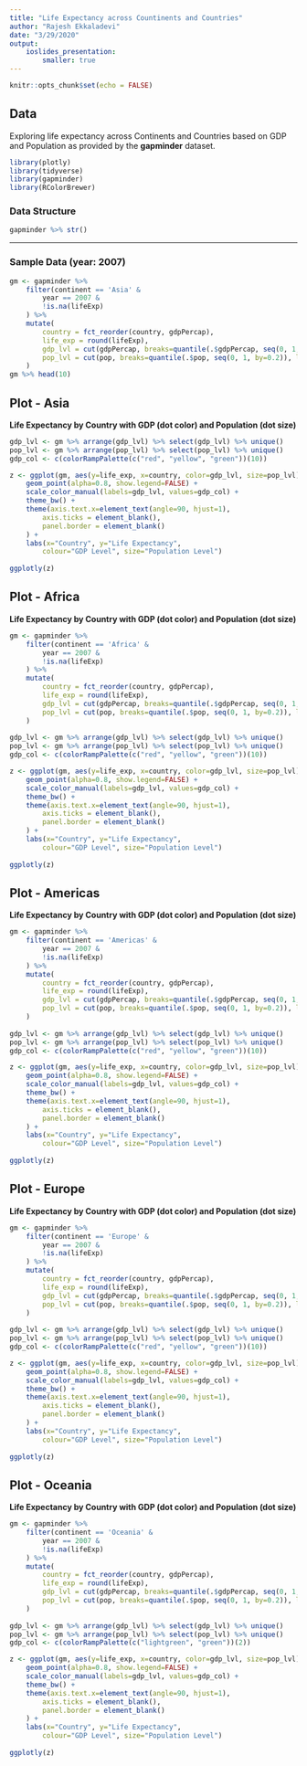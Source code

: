 ```yaml
---
title: "Life Expectancy across Countinents and Countries"
author: "Rajesh Ekkaladevi"
date: "3/29/2020"
output: 
    ioslides_presentation:
        smaller: true
---
```


```r
knitr::opts_chunk$set(echo = FALSE)
```

## Data
Exploring life expectancy across Continents and Countries based on GDP and Population as provided by the **gapminder** dataset.

```r
library(plotly)
library(tidyverse)
library(gapminder)
library(RColorBrewer)
```

### Data Structure

```r
gapminder %>% str()
```

***
### Sample Data (year: 2007)

```r
gm <- gapminder %>% 
    filter(continent == 'Asia' & 
        year == 2007 &
        !is.na(lifeExp)
    ) %>%
    mutate(
        country = fct_reorder(country, gdpPercap),
        life_exp = round(lifeExp),
        gdp_lvl = cut(gdpPercap, breaks=quantile(.$gdpPercap, seq(0, 1, by=0.1)), labels=seq(1:10), include.lowest=TRUE),
        pop_lvl = cut(pop, breaks=quantile(.$pop, seq(0, 1, by=0.2)), labels=seq(1:5), include.lowest=TRUE)
    )
gm %>% head(10)
```

## Plot - Asia
**Life Expectancy by Country with GDP (dot color) and Population (dot size)**

```r
gdp_lvl <- gm %>% arrange(gdp_lvl) %>% select(gdp_lvl) %>% unique()
pop_lvl <- gm %>% arrange(pop_lvl) %>% select(pop_lvl) %>% unique()
gdp_col <- c(colorRampPalette(c("red", "yellow", "green"))(10))

z <- ggplot(gm, aes(y=life_exp, x=country, color=gdp_lvl, size=pop_lvl)) + 
    geom_point(alpha=0.8, show.legend=FALSE) +
    scale_color_manual(labels=gdp_lvl, values=gdp_col) +
    theme_bw() +
    theme(axis.text.x=element_text(angle=90, hjust=1),
        axis.ticks = element_blank(),
        panel.border = element_blank()
    ) +
    labs(x="Country", y="Life Expectancy", 
        colour="GDP Level", size="Population Level")
        
ggplotly(z)
```

## Plot - Africa
**Life Expectancy by Country with GDP (dot color) and Population (dot size)**

```r
gm <- gapminder %>% 
    filter(continent == 'Africa' & 
        year == 2007 &
        !is.na(lifeExp)
    ) %>%
    mutate(
        country = fct_reorder(country, gdpPercap),
        life_exp = round(lifeExp),
        gdp_lvl = cut(gdpPercap, breaks=quantile(.$gdpPercap, seq(0, 1, by=0.1)), labels=seq(1:10), include.lowest=TRUE),
        pop_lvl = cut(pop, breaks=quantile(.$pop, seq(0, 1, by=0.2)), labels=seq(1:5), include.lowest=TRUE)
    )
    
gdp_lvl <- gm %>% arrange(gdp_lvl) %>% select(gdp_lvl) %>% unique()
pop_lvl <- gm %>% arrange(pop_lvl) %>% select(pop_lvl) %>% unique()
gdp_col <- c(colorRampPalette(c("red", "yellow", "green"))(10))

z <- ggplot(gm, aes(y=life_exp, x=country, color=gdp_lvl, size=pop_lvl)) + 
    geom_point(alpha=0.8, show.legend=FALSE) +
    scale_color_manual(labels=gdp_lvl, values=gdp_col) +
    theme_bw() +
    theme(axis.text.x=element_text(angle=90, hjust=1),
        axis.ticks = element_blank(),
        panel.border = element_blank()
    ) +
    labs(x="Country", y="Life Expectancy", 
        colour="GDP Level", size="Population Level")
        
ggplotly(z)
```

## Plot - Americas
**Life Expectancy by Country with GDP (dot color) and Population (dot size)**

```r
gm <- gapminder %>% 
    filter(continent == 'Americas' & 
        year == 2007 &
        !is.na(lifeExp)
    ) %>%
    mutate(
        country = fct_reorder(country, gdpPercap),
        life_exp = round(lifeExp),
        gdp_lvl = cut(gdpPercap, breaks=quantile(.$gdpPercap, seq(0, 1, by=0.1)), labels=seq(1:10), include.lowest=TRUE),
        pop_lvl = cut(pop, breaks=quantile(.$pop, seq(0, 1, by=0.2)), labels=seq(1:5), include.lowest=TRUE)
    )
    
gdp_lvl <- gm %>% arrange(gdp_lvl) %>% select(gdp_lvl) %>% unique()
pop_lvl <- gm %>% arrange(pop_lvl) %>% select(pop_lvl) %>% unique()
gdp_col <- c(colorRampPalette(c("red", "yellow", "green"))(10))

z <- ggplot(gm, aes(y=life_exp, x=country, color=gdp_lvl, size=pop_lvl)) + 
    geom_point(alpha=0.8, show.legend=FALSE) +
    scale_color_manual(labels=gdp_lvl, values=gdp_col) +
    theme_bw() +
    theme(axis.text.x=element_text(angle=90, hjust=1),
        axis.ticks = element_blank(),
        panel.border = element_blank()
    ) +
    labs(x="Country", y="Life Expectancy", 
        colour="GDP Level", size="Population Level")
        
ggplotly(z)
```

## Plot - Europe
**Life Expectancy by Country with GDP (dot color) and Population (dot size)**

```r
gm <- gapminder %>% 
    filter(continent == 'Europe' & 
        year == 2007 &
        !is.na(lifeExp)
    ) %>%
    mutate(
        country = fct_reorder(country, gdpPercap),
        life_exp = round(lifeExp),
        gdp_lvl = cut(gdpPercap, breaks=quantile(.$gdpPercap, seq(0, 1, by=0.1)), labels=seq(1:10), include.lowest=TRUE),
        pop_lvl = cut(pop, breaks=quantile(.$pop, seq(0, 1, by=0.2)), labels=seq(1:5), include.lowest=TRUE)
    )
    
gdp_lvl <- gm %>% arrange(gdp_lvl) %>% select(gdp_lvl) %>% unique()
pop_lvl <- gm %>% arrange(pop_lvl) %>% select(pop_lvl) %>% unique()
gdp_col <- c(colorRampPalette(c("red", "yellow", "green"))(10))

z <- ggplot(gm, aes(y=life_exp, x=country, color=gdp_lvl, size=pop_lvl)) + 
    geom_point(alpha=0.8, show.legend=FALSE) +
    scale_color_manual(labels=gdp_lvl, values=gdp_col) +
    theme_bw() +
    theme(axis.text.x=element_text(angle=90, hjust=1),
        axis.ticks = element_blank(),
        panel.border = element_blank()
    ) +
    labs(x="Country", y="Life Expectancy", 
        colour="GDP Level", size="Population Level")
        
ggplotly(z)
```

## Plot - Oceania
**Life Expectancy by Country with GDP (dot color) and Population (dot size)**

```r
gm <- gapminder %>% 
    filter(continent == 'Oceania' & 
        year == 2007 &
        !is.na(lifeExp)
    ) %>%
    mutate(
        country = fct_reorder(country, gdpPercap),
        life_exp = round(lifeExp),
        gdp_lvl = cut(gdpPercap, breaks=quantile(.$gdpPercap, seq(0, 1, by=0.1)), labels=seq(1:10), include.lowest=TRUE),
        pop_lvl = cut(pop, breaks=quantile(.$pop, seq(0, 1, by=0.2)), labels=seq(1:5), include.lowest=TRUE)
    )
    
gdp_lvl <- gm %>% arrange(gdp_lvl) %>% select(gdp_lvl) %>% unique()
pop_lvl <- gm %>% arrange(pop_lvl) %>% select(pop_lvl) %>% unique()
gdp_col <- c(colorRampPalette(c("lightgreen", "green"))(2))

z <- ggplot(gm, aes(y=life_exp, x=country, color=gdp_lvl, size=pop_lvl)) + 
    geom_point(alpha=0.8, show.legend=FALSE) +
    scale_color_manual(labels=gdp_lvl, values=gdp_col) +
    theme_bw() +
    theme(axis.text.x=element_text(angle=90, hjust=1),
        axis.ticks = element_blank(),
        panel.border = element_blank()
    ) +
    labs(x="Country", y="Life Expectancy", 
        colour="GDP Level", size="Population Level")
        
ggplotly(z)
```
